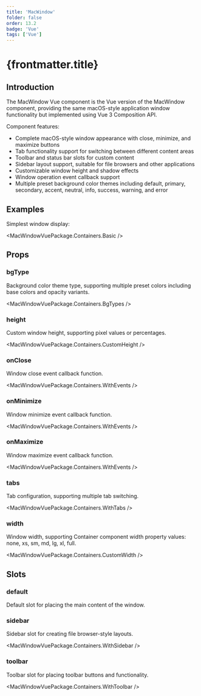 ```yaml
---
title: 'MacWindow'
folder: false
order: 13.2
badge: 'Vue'
tags: ['Vue']
---
```



# {frontmatter.title}

## Introduction

The MacWindow Vue component is the Vue version of the MacWindow component, providing the same macOS-style application window functionality but implemented using Vue 3 Composition API.

Component features:

- Complete macOS-style window appearance with close, minimize, and maximize buttons
- Tab functionality support for switching between different content areas
- Toolbar and status bar slots for custom content
- Sidebar layout support, suitable for file browsers and other applications
- Customizable window height and shadow effects
- Window operation event callback support
- Multiple preset background color themes including default, primary, secondary, accent, neutral, info, success, warning, and error

## Examples

Simplest window display:

<MacWindowVuePackage.Containers.Basic />

## Props

### bgType
Background color theme type, supporting multiple preset colors including base colors and opacity variants.

<MacWindowVuePackage.Containers.BgTypes />

### height
Custom window height, supporting pixel values or percentages.

<MacWindowVuePackage.Containers.CustomHeight />

### onClose
Window close event callback function.

<MacWindowVuePackage.Containers.WithEvents />

### onMinimize
Window minimize event callback function.

<MacWindowVuePackage.Containers.WithEvents />

### onMaximize
Window maximize event callback function.

<MacWindowVuePackage.Containers.WithEvents />

### tabs
Tab configuration, supporting multiple tab switching.

<MacWindowVuePackage.Containers.WithTabs />

### width
Window width, supporting Container component width property values: none, xs, sm, md, lg, xl, full.

<MacWindowVuePackage.Containers.CustomWidth />

## Slots

### default
Default slot for placing the main content of the window.

### sidebar
Sidebar slot for creating file browser-style layouts.

<MacWindowVuePackage.Containers.WithSidebar />

### toolbar
Toolbar slot for placing toolbar buttons and functionality.

<MacWindowVuePackage.Containers.WithToolbar />
